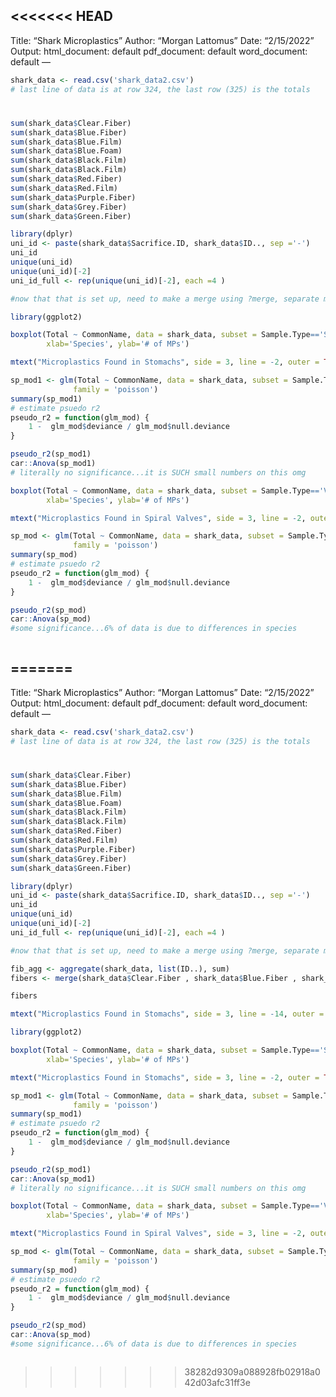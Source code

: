 <<<<<<< HEAD
---
Title: "Shark Microplastics"
Author: "Morgan Lattomus"
Date: "2/15/2022"
Output: 
  html_document: default
  pdf_document: default
  word_document: default
---
```r
shark_data <- read.csv('shark_data2.csv')
# last line of data is at row 324, the last row (325) is the totals
```

#

```r
sum(shark_data$Clear.Fiber)
sum(shark_data$Blue.Fiber)
sum(shark_data$Blue.Film)
sum(shark_data$Blue.Foam)
sum(shark_data$Black.Film)
sum(shark_data$Black.Film)
sum(shark_data$Red.Fiber)
sum(shark_data$Red.Film)
sum(shark_data$Purple.Fiber)
sum(shark_data$Grey.Fiber)
sum(shark_data$Green.Fiber)
```

```r
library(dplyr)
uni_id <- paste(shark_data$Sacrifice.ID, shark_data$ID.., sep ='-')
uni_id
unique(uni_id)
unique(uni_id)[-2]
uni_id_full <- rep(unique(uni_id)[-2], each =4 )

#now that that is set up, need to make a merge using ?merge, separate microplastics stuff from morphological... end goal is to make a box plot of my stuff! 
```


```r
library(ggplot2)

boxplot(Total ~ CommonName, data = shark_data, subset = Sample.Type=='S',
        xlab='Species', ylab='# of MPs')

mtext("Microplastics Found in Stomachs", side = 3, line = -2, outer = TRUE , font = 2)

sp_mod1 <- glm(Total ~ CommonName, data = shark_data, subset = Sample.Type=='S',
              family = 'poisson')
summary(sp_mod1)
# estimate psuedo r2
pseudo_r2 = function(glm_mod) {
    1 -  glm_mod$deviance / glm_mod$null.deviance
}

pseudo_r2(sp_mod1)
car::Anova(sp_mod1)
# literally no significance...it is SUCH small numbers on this omg
```

```r

boxplot(Total ~ CommonName, data = shark_data, subset = Sample.Type=='V',
        xlab='Species', ylab='# of MPs')

mtext("Microplastics Found in Spiral Valves", side = 3, line = -2, outer = TRUE , font = 2)

sp_mod <- glm(Total ~ CommonName, data = shark_data, subset = Sample.Type=='V',
              family = 'poisson')
summary(sp_mod)
# estimate psuedo r2
pseudo_r2 = function(glm_mod) {
    1 -  glm_mod$deviance / glm_mod$null.deviance
}

pseudo_r2(sp_mod)
car::Anova(sp_mod)
#some significance...6% of data is due to differences in species
```

```r

```



=======
---
Title: "Shark Microplastics"
Author: "Morgan Lattomus"
Date: "2/15/2022"
Output: 
  html_document: default
  pdf_document: default
  word_document: default
---
```r
shark_data <- read.csv('shark_data2.csv')
# last line of data is at row 324, the last row (325) is the totals
```

#

```r
sum(shark_data$Clear.Fiber)
sum(shark_data$Blue.Fiber)
sum(shark_data$Blue.Film)
sum(shark_data$Blue.Foam)
sum(shark_data$Black.Film)
sum(shark_data$Black.Film)
sum(shark_data$Red.Fiber)
sum(shark_data$Red.Film)
sum(shark_data$Purple.Fiber)
sum(shark_data$Grey.Fiber)
sum(shark_data$Green.Fiber)
```

```r
library(dplyr)
uni_id <- paste(shark_data$Sacrifice.ID, shark_data$ID.., sep ='-')
uni_id
unique(uni_id)
unique(uni_id)[-2]
uni_id_full <- rep(unique(uni_id)[-2], each =4 )

#now that that is set up, need to make a merge using ?merge, separate microplastics stuff from morphological... end goal is to make a box plot of my stuff! 
```

```r
fib_agg <- aggregate(shark_data, list(ID..), sum)
fibers <- merge(shark_data$Clear.Fiber , shark_data$Blue.Fiber , shark_data$Black.Fiber , shark_data$Red.Fiber , shark_data$Purple.Fiber , shark_data$Grey.Fiber , shark_data$Green.Fiber)

fibers

mtext("Microplastics Found in Stomachs", side = 3, line = -14, outer = TRUE , font = 2)
```

```r
library(ggplot2)

boxplot(Total ~ CommonName, data = shark_data, subset = Sample.Type=='S',
        xlab='Species', ylab='# of MPs')

mtext("Microplastics Found in Stomachs", side = 3, line = -2, outer = TRUE , font = 2)

sp_mod1 <- glm(Total ~ CommonName, data = shark_data, subset = Sample.Type=='S',
              family = 'poisson')
summary(sp_mod1)
# estimate psuedo r2
pseudo_r2 = function(glm_mod) {
    1 -  glm_mod$deviance / glm_mod$null.deviance
}

pseudo_r2(sp_mod1)
car::Anova(sp_mod1)
# literally no significance...it is SUCH small numbers on this omg
```

```r

boxplot(Total ~ CommonName, data = shark_data, subset = Sample.Type=='V',
        xlab='Species', ylab='# of MPs')

mtext("Microplastics Found in Spiral Valves", side = 3, line = -2, outer = TRUE , font = 2)

sp_mod <- glm(Total ~ CommonName, data = shark_data, subset = Sample.Type=='V',
              family = 'poisson')
summary(sp_mod)
# estimate psuedo r2
pseudo_r2 = function(glm_mod) {
    1 -  glm_mod$deviance / glm_mod$null.deviance
}

pseudo_r2(sp_mod)
car::Anova(sp_mod)
#some significance...6% of data is due to differences in species
```

```r

```



>>>>>>> 38282d9309a088928fb02918a042d03afc31ff3e
